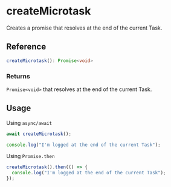 
<Meta title="utils/createMicrotask" />

# createMicrotask

Creates a promise that resolves at the end of the current Task.

## Reference

```ts
createMicrotask(): Promise<void>
```

### Returns

`Promise<void>` that resolves at the end of the current Task.

## Usage

Using `async/await`

```ts
await createMicrotask();

console.log("I'm logged at the end of the current Task");
```

Using `Promise.then`

```ts
createMicrotask().then(() => {
  console.log("I'm logged at the end of the current Task");
});
```
